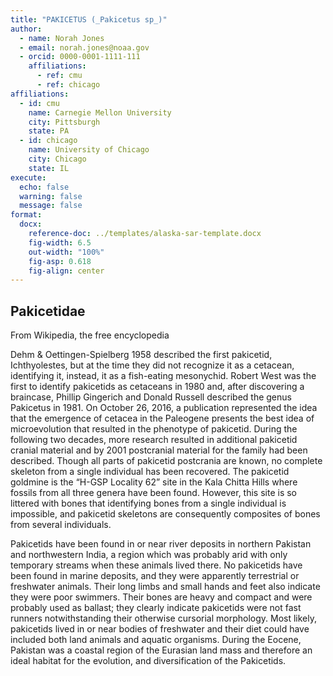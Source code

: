 ```yaml
---
title: "PAKICETUS (_Pakicetus sp_)"
author:
  - name: Norah Jones
  - email: norah.jones@noaa.gov
  - orcid: 0000-0001-1111-111
    affiliations:
      - ref: cmu
      - ref: chicago
affiliations:
  - id: cmu
    name: Carnegie Mellon University
    city: Pittsburgh
    state: PA
  - id: chicago
    name: University of Chicago
    city: Chicago
    state: IL
execute: 
  echo: false
  warning: false
  message: false
format: 
  docx:
    reference-doc: ../templates/alaska-sar-template.docx
    fig-width: 6.5
    out-width: "100%"
    fig-asp: 0.618
    fig-align: center
---
```


## Pakicetidae

From Wikipedia, the free encyclopedia

Dehm & Oettingen-Spielberg 1958 described the first pakicetid, Ichthyolestes, but at the time they did not recognize it as a cetacean, identifying it, instead, it as a fish-eating mesonychid. Robert West was the first to identify pakicetids as cetaceans in 1980 and, after discovering a braincase, Phillip Gingerich and Donald Russell described the genus Pakicetus in 1981. On October 26, 2016, a publication represented the idea that the emergence of cetacea in the Paleogene presents the best idea of microevolution that resulted in the phenotype of pakicetid. During the following two decades, more research resulted in additional pakicetid cranial material and by 2001 postcranial material for the family had been described. Though all parts of pakicetid postcrania are known, no complete skeleton from a single individual has been recovered. The pakicetid goldmine is the "H-GSP Locality 62" site in the Kala Chitta Hills where fossils from all three genera have been found. However, this site is so littered with bones that identifying bones from a single individual is impossible, and pakicetid skeletons are consequently composites of bones from several individuals.

Pakicetids have been found in or near river deposits in northern Pakistan and northwestern India, a region which was probably arid with only temporary streams when these animals lived there. No pakicetids have been found in marine deposits, and they were apparently terrestrial or freshwater animals. Their long limbs and small hands and feet also indicate they were poor swimmers. Their bones are heavy and compact and were probably used as ballast; they clearly indicate pakicetids were not fast runners notwithstanding their otherwise cursorial morphology. Most likely, pakicetids lived in or near bodies of freshwater and their diet could have included both land animals and aquatic organisms. During the Eocene, Pakistan was a coastal region of the Eurasian land mass and therefore an ideal habitat for the evolution, and diversification of the Pakicetids.
